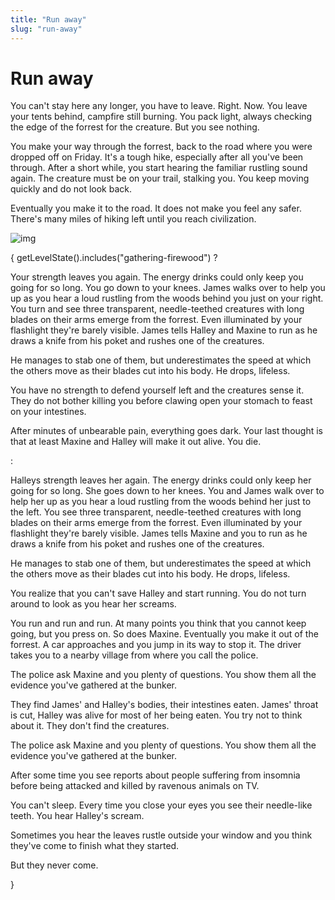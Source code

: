 ```yaml
---
title: "Run away"
slug: "run-away"
---
```



# Run away

You can't stay here any longer, you have to leave. Right. Now. You leave your tents behind, campfire still burning. You pack light, always checking the edge of the forrest for the creature. But you see nothing.

You make your way through the forrest, back to the road where you were dropped off on Friday. It's a tough hike, especially after all you've been through. After a short while, you start hearing the familiar rustling sound again. The creature must be on your trail, stalking you. You keep moving quickly and do not look back.

Eventually you make it to the road. It does not make you feel any safer. There's many miles of hiking left until you reach civilization.

![img](./jake-weirick-Zu6wtAvLWgE-unsplash.jpg)

{
    getLevelState().includes("gathering-firewood") 
        ? <div>
            <p>Your strength leaves you again. The energy drinks could only keep you going for so long. You go down to your knees. James walks over to help you up as you hear a loud rustling from the woods behind you just on your right. You turn and see three transparent, needle-teethed creatures with long blades on their arms emerge from the forrest. Even illuminated by your flashlight they're barely visible. James tells Halley and Maxine to run as he draws a knife from his poket and rushes one of the creatures.</p> 
            <p>He manages to stab one of them, but underestimates the speed at which the others move as their blades cut into his body. He drops, lifeless.</p>
            <p>You have no strength to defend yourself left and the creatures sense it. They do not bother killing you before clawing open your stomach to feast on your intestines.</p>
            <p>After minutes of unbearable pain, everything goes dark. Your last thought is that at least Maxine and Halley will make it out alive. You die.</p>
        </div> 
        : <div>
            <p>Halleys strength leaves her again. The energy drinks could only keep her going for so long. She goes down to her knees. You and James walk over to help her up as you hear a loud rustling from the woods behind her just to the left. You see three transparent, needle-teethed creatures with long blades on their arms emerge from the forrest. Even illuminated by your flashlight they're barely visible. James tells Maxine and you to run as he draws a knife from his poket and rushes one of the creatures.</p>
            <p>He manages to stab one of them, but underestimates the speed at which the others move as their blades cut into his body. He drops, lifeless.</p>
            <p>You realize that you can't save Halley and start running. You do not turn around to look as you hear her screams.</p>
            <p>You run and run and run. At many points you think that you cannot keep going, but you press on. So does Maxine. Eventually you make it out of the forrest. A car approaches and you jump in its way to stop it. The driver takes you to a nearby village from where you call the police.</p>
            <p>The police ask Maxine and you plenty of questions. You show them all the evidence you've gathered at the bunker.</p>
            <p>They find James' and Halley's bodies, their intestines eaten. James' throat is cut, Halley was alive for most of her being eaten. You try not to think about it. They don't find the creatures.</p>
            <p>The police ask Maxine and you plenty of questions. You show them all the evidence you've gathered at the bunker.</p>
            <p>After some time you see reports about people suffering from insomnia before being attacked and killed by ravenous animals on TV.</p>
            <p>You can't sleep. Every time you close your eyes you see their needle-like teeth. You hear Halley's scream.</p>
            <p>Sometimes you hear the leaves rustle outside your window and you think they've come to finish what they started.</p>
            <p>But they never come.</p>
        </div>
}
